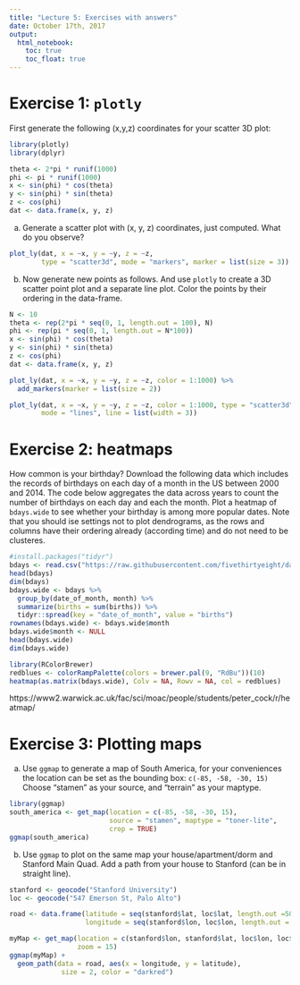 ```yaml
---
title: "Lecture 5: Exercises with answers"
date: October 17th, 2017
output: 
  html_notebook:
    toc: true
    toc_float: true
---
```




# Exercise 1: `plotly`

First generate the following (x,y,z) coordinates for your scatter 3D plot:
```r
library(plotly)
library(dplyr)

theta <- 2*pi * runif(1000)
phi <- pi * runif(1000)
x <- sin(phi) * cos(theta)
y <- sin(phi) * sin(theta)
z <- cos(phi)
dat <- data.frame(x, y, z)
```

a. Generate a scatter plot with (x, y, z) coordinates, just computed. What do
you observe?

```r
plot_ly(dat, x = ~x, y = ~y, z = ~z,
        type = "scatter3d", mode = "markers", marker = list(size = 3))
```

b. Now generate new points as follows. And use `plotly` to create a 3D 
scatter point plot and a separate line plot. Color the points by
their ordering in the data-frame.

```r
N <- 10
theta <- rep(2*pi * seq(0, 1, length.out = 100), N)
phi <- rep(pi * seq(0, 1, length.out = N*100))
x <- sin(phi) * cos(theta)
y <- sin(phi) * sin(theta)
z <- cos(phi)
dat <- data.frame(x, y, z)
```


```r
plot_ly(dat, x = ~x, y = ~y, z = ~z, color = 1:1000) %>%
  add_markers(marker = list(size = 2))
```

```r
plot_ly(dat, x = ~x, y = ~y, z = ~z, color = 1:1000, type = "scatter3d", 
        mode = "lines", line = list(width = 3))
```


# Exercise 2: heatmaps

How common is your birthday? Download the following data which includes
the records of birthdays on each day of a month in the US between 2000 and 2014. 
The code below aggregates the data across years to count the number of 
birthdays on each day and each the month. Plot a heatmap of `bdays.wide`
to see whether your birthday is among more popular dates. Note that
you should ise settings not to plot dendrograms, as the rows and columns
have their ordering already (according time) and do not need to be clusteres.

```r
#install.packages("tidyr")
bdays <- read.csv("https://raw.githubusercontent.com/fivethirtyeight/data/master/births/US_births_2000-2014_SSA.csv")
head(bdays)
dim(bdays)
bdays.wide <- bdays %>% 
  group_by(date_of_month, month) %>%
  summarize(births = sum(births)) %>%
  tidyr::spread(key = "date_of_month", value = "births") 
rownames(bdays.wide) <- bdays.wide$month
bdays.wide$month <- NULL
head(bdays.wide)
dim(bdays.wide)
```

```r
library(RColorBrewer)
redblues <- colorRampPalette(colors = brewer.pal(9, "RdBu"))(10)
heatmap(as.matrix(bdays.wide), Colv = NA, Rowv = NA, col = redblues) 
```


https://www2.warwick.ac.uk/fac/sci/moac/people/students/peter_cock/r/heatmap/

# Exercise 3: Plotting maps

a. Use `ggmap` to generate a map of South America, for your conveniences
the location can be set as the bounding box:
`c(-85, -58, -30, 15)`
Choose "stamen" as your source, and "terrain" as your maptype.

```r
library(ggmap)
south_america <- get_map(location = c(-85, -58, -30, 15), 
                         source = "stamen", maptype = "toner-lite", 
                         crop = TRUE)
ggmap(south_america)
```


b. Use `ggmap` to plot on the same map your house/apartment/dorm and Stanford Main Quad.
Add a path from your house to Stanford (can be in straight line).

```r
stanford <- geocode("Stanford University") 
loc <- geocode("547 Emerson St, Palo Alto")

road <- data.frame(latitude = seq(stanford$lat, loc$lat, length.out =50),
                   longitude = seq(stanford$lon, loc$lon, length.out = 50))

myMap <- get_map(location = c(stanford$lon, stanford$lat, loc$lon, loc$lat), 
                 zoom = 15)
ggmap(myMap) + 
  geom_path(data = road, aes(x = longitude, y = latitude), 
             size = 2, color = "darkred")
```


